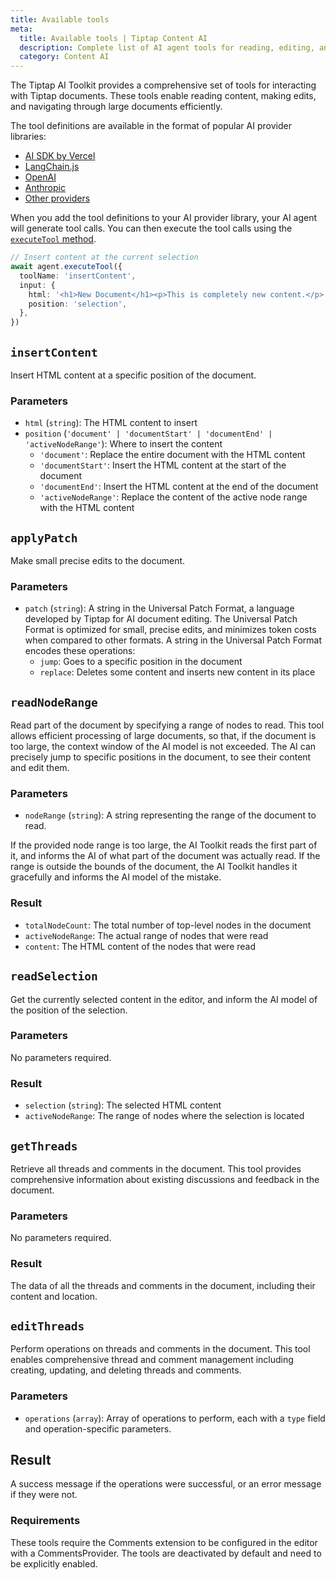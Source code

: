 ```yaml
---
title: Available tools
meta:
  title: Available tools | Tiptap Content AI
  description: Complete list of AI agent tools for reading, editing, and navigating document content.
  category: Content AI
---
```


The Tiptap AI Toolkit provides a comprehensive set of tools for interacting with Tiptap documents. These tools enable reading content, making edits, and navigating through large documents efficiently.

The tool definitions are available in the format of popular AI provider libraries:

- [AI SDK by Vercel](/content-ai/capabilities/ai-toolkit/tools/ai-sdk)
- [LangChain.js](/content-ai/capabilities/ai-toolkit/tools/langchain-js)
- [OpenAI](/content-ai/capabilities/ai-toolkit/tools/openai)
- [Anthropic](/content-ai/capabilities/ai-toolkit/tools/anthropic)
- [Other providers](/content-ai/capabilities/ai-toolkit/tools/other-providers)

When you add the tool definitions to your AI provider library, your AI agent will generate tool calls. You can then execute the tool calls using the [`executeTool` method](/content-ai/capabilities/ai-toolkit/primitives/execute-tool).

```ts
// Insert content at the current selection
await agent.executeTool({
  toolName: 'insertContent',
  input: {
    html: '<h1>New Document</h1><p>This is completely new content.</p>',
    position: 'selection',
  },
})
```

## `insertContent`

Insert HTML content at a specific position of the document.

### Parameters

- `html` (`string`): The HTML content to insert
- `position` (`'document' | 'documentStart' | 'documentEnd' | 'activeNodeRange'`): Where to insert the content
  - `'document'`: Replace the entire document with the HTML content
  - `'documentStart'`: Insert the HTML content at the start of the document
  - `'documentEnd'`: Insert the HTML content at the end of the document
  - `'activeNodeRange'`: Replace the content of the active node range with the HTML content

## `applyPatch`

Make small precise edits to the document.

### Parameters

- `patch` (`string`): A string in the Universal Patch Format, a language developed by Tiptap for AI document editing. The Universal Patch Format is optimized for small, precise edits, and minimizes token costs when compared to other formats. A string in the Universal Patch Format encodes these operations:
  - `jump`: Goes to a specific position in the document
  - `replace`: Deletes some content and inserts new content in its place

## `readNodeRange`

Read part of the document by specifying a range of nodes to read. This tool allows efficient processing of large documents, so that, if the document is too large, the context window of the AI model is not exceeded. The AI can precisely jump to specific positions in the document, to see their content and edit them.

### Parameters

- `nodeRange` (`string`): A string representing the range of the document to read.

If the provided node range is too large, the AI Toolkit reads the first part of it, and informs the AI of what part of the document was actually read. If the range is outside the bounds of the document, the AI Toolkit handles it gracefully and informs the AI model of the mistake.

### Result

- `totalNodeCount`: The total number of top-level nodes in the document
- `activeNodeRange`: The actual range of nodes that were read
- `content`: The HTML content of the nodes that were read

## `readSelection`

Get the currently selected content in the editor, and inform the AI model of the position of the selection.

### Parameters

No parameters required.

### Result

- `selection` (`string`): The selected HTML content
- `activeNodeRange`: The range of nodes where the selection is located

## `getThreads`

Retrieve all threads and comments in the document. This tool provides comprehensive information about existing discussions and feedback in the document.

### Parameters

No parameters required.

### Result

The data of all the threads and comments in the document, including their content and location.

## `editThreads`

Perform operations on threads and comments in the document. This tool enables comprehensive thread and comment management including creating, updating, and deleting threads and comments.

### Parameters

- `operations` (`array`): Array of operations to perform, each with a `type` field and operation-specific parameters.

## Result

A success message if the operations were successful, or an error message if they were not.

### Requirements

These tools require the Comments extension to be configured in the editor with a CommentsProvider. The tools are deactivated by default and need to be explicitly enabled.
